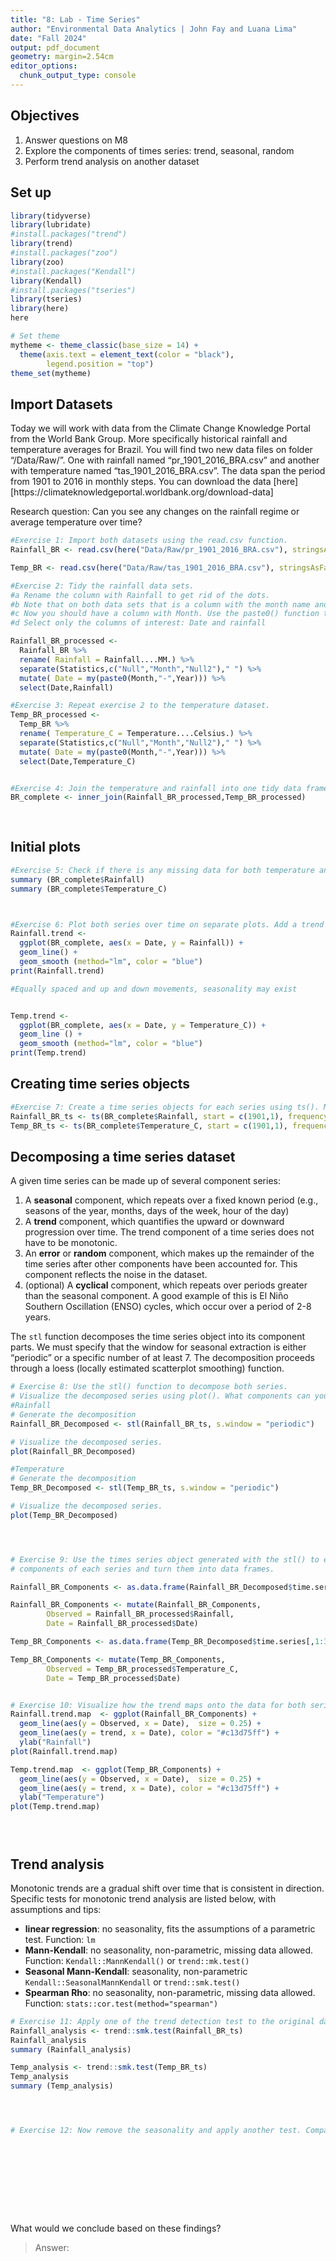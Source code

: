 ```yaml
---
title: "8: Lab - Time Series"
author: "Environmental Data Analytics | John Fay and Luana Lima"
date: "Fall 2024"
output: pdf_document
geometry: margin=2.54cm
editor_options: 
  chunk_output_type: console
---
```


## Objectives
1. Answer questions on M8
2. Explore the components of times series: trend, seasonal, random
3. Perform trend analysis on another dataset

## Set up

```r

library(tidyverse)
library(lubridate)
#install.packages("trend")
library(trend)
#install.packages("zoo")
library(zoo)
#install.packages("Kendall")
library(Kendall)
#install.packages("tseries")
library(tseries)
library(here)
here

# Set theme
mytheme <- theme_classic(base_size = 14) +
  theme(axis.text = element_text(color = "black"), 
        legend.position = "top")
theme_set(mytheme)
```

## Import Datasets

Today we will work with data from the Climate Change Knowledge Portal from the World Bank Group. More specifically historical rainfall and temperature averages for Brazil. You will find two new data files on folder "/Data/Raw/". One with rainfall named "pr_1901_2016_BRA.csv" and another with temperature named "tas_1901_2016_BRA.csv". The data span the period from 1901 to 2016 in monthly steps. You can download the data [here][https://climateknowledgeportal.worldbank.org/download-data]

Research question: Can you see any changes on the rainfall regime or average temperature over time?

```r
#Exercise 1: Import both datasets using the read.csv function.
Rainfall_BR <- read.csv(here("Data/Raw/pr_1901_2016_BRA.csv"), stringsAsFactors = TRUE)

Temp_BR <- read.csv(here("Data/Raw/tas_1901_2016_BRA.csv"), stringsAsFactors = TRUE)

#Exercise 2: Tidy the rainfall data sets.
#a Rename the column with Rainfall to get rid of the dots.
#b Note that on both data sets that is a column with the month name and average. Convert it to a Month column by separating the string, i.e., month in one column and the word "Average" on another. Hint: use the separate() function in the pipe.
#c Now you should have a column with Month. Use the paste0() function to paste month and year together and create a date object.
#d Select only the columns of interest: Date and rainfall

Rainfall_BR_processed <-
  Rainfall_BR %>% 
  rename( Rainfall = Rainfall....MM.) %>% 
  separate(Statistics,c("Null","Month","Null2")," ") %>% 
  mutate( Date = my(paste0(Month,"-",Year))) %>% 
  select(Date,Rainfall)

#Exercise 3: Repeat exercise 2 to the temperature dataset.
Temp_BR_processed <-
  Temp_BR %>% 
  rename( Temperature_C = Temperature....Celsius.) %>% 
  separate(Statistics,c("Null","Month","Null2")," ") %>% 
  mutate( Date = my(paste0(Month,"-",Year))) %>% 
  select(Date,Temperature_C)  


#Exercise 4: Join the temperature and rainfall into one tidy data frame with 3 columns: Date, Rainfall and Temperature.
BR_complete <- inner_join(Rainfall_BR_processed,Temp_BR_processed)
  
           
```


## Initial plots

```r

#Exercise 5: Check if there is any missing data for both temperature and rainfall series.
summary (BR_complete$Rainfall)
summary (BR_complete$Temperature_C)



#Exercise 6: Plot both series over time on separate plots. Add a trend line using geom_smooth(). Can you say something about the trend just by visualizing the data?
Rainfall.trend <- 
  ggplot(BR_complete, aes(x = Date, y = Rainfall)) +
  geom_line() +
  geom_smooth (method="lm", color = "blue")
print(Rainfall.trend) 

#Equally spaced and up and down movements, seasonality may exist


Temp.trend <- 
  ggplot(BR_complete, aes(x = Date, y = Temperature_C)) +
  geom_line () +
  geom_smooth (method="lm", color = "blue")
print(Temp.trend) 


```

## Creating time series objects

```r
#Exercise 7: Create a time series objects for each series using ts(). Make sure you specify the starting point and frequency.
Rainfall_BR_ts <- ts(BR_complete$Rainfall, start = c(1901,1), frequency = 12)
Temp_BR_ts <- ts(BR_complete$Temperature_C, start = c(1901,1), frequency = 12)

```


## Decomposing a time series dataset

A given time series can be made up of several component series: 

1. A **seasonal** component, which repeats over a fixed known period (e.g., seasons of the year, months, days of the week, hour of the day)
2. A **trend** component, which quantifies the upward or downward progression over time. The trend component of a time series does not have to be monotonic.
3. An **error** or **random** component, which makes up the remainder of the time series after other components have been accounted for. This component reflects the noise in the dataset. 
4. (optional) A **cyclical** component, which repeats over periods greater than the seasonal component. A good example of this is El Niño Southern Oscillation (ENSO) cycles, which occur over a period of 2-8 years.


The `stl` function decomposes the time series object into its component parts. We must specify that the window for seasonal extraction is either "periodic" or a specific number of at least 7. The decomposition proceeds through a loess (locally estimated scatterplot smoothing) function.

```r

# Exercise 8: Use the stl() function to decompose both series. 
# Visualize the decomposed series using plot(). What components can you identify?
#Rainfall
# Generate the decomposition
Rainfall_BR_Decomposed <- stl(Rainfall_BR_ts, s.window = "periodic")

# Visualize the decomposed series. 
plot(Rainfall_BR_Decomposed)

#Temperature
# Generate the decomposition
Temp_BR_Decomposed <- stl(Temp_BR_ts, s.window = "periodic")

# Visualize the decomposed series. 
plot(Temp_BR_Decomposed)




# Exercise 9: Use the times series object generated with the stl() to extract the 
# components of each series and turn them into data frames.

Rainfall_BR_Components <- as.data.frame(Rainfall_BR_Decomposed$time.series[,1:3])

Rainfall_BR_Components <- mutate(Rainfall_BR_Components,
        Observed = Rainfall_BR_processed$Rainfall,     
        Date = Rainfall_BR_processed$Date)

Temp_BR_Components <- as.data.frame(Temp_BR_Decomposed$time.series[,1:3])

Temp_BR_Components <- mutate(Temp_BR_Components,
        Observed = Temp_BR_processed$Temperature_C,     
        Date = Temp_BR_processed$Date)


# Exercise 10: Visualize how the trend maps onto the data for both series
Rainfall.trend.map  <- ggplot(Rainfall_BR_Components) +
  geom_line(aes(y = Observed, x = Date),  size = 0.25) +
  geom_line(aes(y = trend, x = Date), color = "#c13d75ff") +
  ylab("Rainfall")
plot(Rainfall.trend.map)

Temp.trend.map  <- ggplot(Temp_BR_Components) +
  geom_line(aes(y = Observed, x = Date),  size = 0.25) +
  geom_line(aes(y = trend, x = Date), color = "#c13d75ff") +
  ylab("Temperature")
plot(Temp.trend.map)





```


## Trend analysis

Monotonic trends are a gradual shift over time that is consistent in direction. Specific tests for monotonic trend analysis are listed below, with assumptions and tips: 

* **linear regression**: no seasonality, fits the assumptions of a parametric test. Function: `lm`
* **Mann-Kendall**: no seasonality, non-parametric, missing data allowed. Function: `Kendall::MannKendall()` or `trend::mk.test()`
* **Seasonal Mann-Kendall**: seasonality, non-parametric `Kendall::SeasonalMannKendall` or `trend::smk.test()`
* **Spearman Rho**: no seasonality, non-parametric, missing data allowed. Function: `stats::cor.test(method="spearman")`


```r

# Exercise 11: Apply one of the trend detection test to the original data set. Remember that the data has seasonal component, which test can be applied in this case?
Rainfall_analysis <- trend::smk.test(Rainfall_BR_ts)
Rainfall_analysis
summary (Rainfall_analysis)

Temp_analysis <- trend::smk.test(Temp_BR_ts)
Temp_analysis
summary (Temp_analysis)




# Exercise 12: Now remove the seasonality and apply another test. Compare the results with what you obtained on Exercise 9.











```

What would we conclude based on these findings? 

> Answer:


